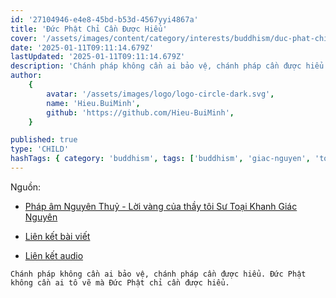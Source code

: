 ```yaml
---
id: '27104946-e4e8-45bd-b53d-4567yyi4867a'
title: 'Đức Phật Chỉ Cần Được Hiểu'
cover: '/assets/images/content/category/interests/buddhism/duc-phat-chi-can-duoc-hieu-cover.png'
date: '2025-01-11T09:11:14.679Z'
lastUpdated: '2025-01-11T09:11:14.679Z'
description: 'Chánh pháp không cần ai bảo vệ, chánh pháp cần được hiểu. Đức Phật không cần ai tô vẽ mà Đức Phật chỉ cần được hiểu.'
author:
    {
        avatar: '/assets/images/logo/logo-circle-dark.svg',
        name: 'Hieu.BuiMinh',
        github: 'https://github.com/Hieu-BuiMinh',
    }

published: true
type: 'CHILD'
hashTags: { category: 'buddhism', tags: ['buddhism', 'giac-nguyen', 'toai-khanh'] }
---
```


Nguồn:

-   [Pháp âm Nguyên Thuỷ - Lời vàng của thầy tôi Sư Toại Khanh Giác Nguyên ](https://www.facebook.com/profile.php?id=100080705192181)

-   [Liên kết bài viết](https://www.facebook.com/share/p/1BQmqqwmto/)

-   [Liên kết audio](https://l.facebook.com/l.php?u=https%3A%2F%2Ftoaikhanh.com%2Faudiotext.php%3Fmp3%3Daudio%252F2018-Paltalk%252FKTC.Kinh%2520T%25C4%2583ng%2520Chi%2520s%25E1%25BB%2591%2520070%26fbclid%3DIwZXh0bgNhZW0CMTAAAR1cepqFK1vm9G2uQBmcXmzWXW7Z5zb_n5EDboCdp-u6oTExRg8SpEEnaGY_aem_5KRJRHqdCv0k0CQmL77rlQ&h=AT1be7QOnDBOIgxfhtV4uGh6tAzK72U-KXGR1WAwDbZPiaNBzY4Zsga-RSsSlwGjwB1hBTapLLvv8Nuz6S9XtdeVH5X5af-KMFk_ELn8RuHIqjvjkH5Nh4B0PfPDfkwL2sOKd0QNnX0WaMxSoZVOvg)

`Chánh pháp không cần ai bảo vệ, chánh pháp cần được hiểu. Đức Phật không cần ai tô vẽ mà Đức Phật chỉ cần được hiểu.`

<Audio src="/assets/audios/content/category/interests/buddhism/duc-phat-chi-can-duoc-hieu.mp3" />

<Image
	className="h-[350px] max-w-[350px] m-auto"
	src="/assets/images/content/category/interests/buddhism/su-giac-nguyen-01.png"
	alt="Sư Giác Nguyên"
/>

Cách đây vô lượng kiếp về trước, Đức Phật Thích Ca Mâu Ni cũng là một người y chang như chúng ta. Cũng phiền não, tham sân si, ái, mạn, kiến, nghi đầy ắp. Rồi có một ngày Ngài nhìn thấy cảnh sanh già đau chết, Ngài mới nghĩ rằng có sáng thì có tối, có dài có ngắn, có trắng có đen, có cao có thấp, có trong có ngoài.

Hễ đời có đau khổ thì chắc chắn có cái không đau khổ. Vậy bây giờ làm sao, làm sao để tìm ra con đường đó đây. Ngài lại suy nghĩ con đường thứ hai. Toàn bộ nếp sống của vô lượng chúng sanh trong vũ trụ này (trong cái biết của Ngài lúc đó), Ngài nói trong nếp sống chúng sanh chỉ gồm có hai là ác và thiện, thì mình nên sống ác để tìm con đường giải thoát hay là nên sống thiện để tìm ra con đường giải thoát. Tự Ngài thấy thôi. Tự Ngài thấy, thứ nhứt là Ngài tin trên đời này có một cứu cánh giải thoát. Thứ hai là bằng cách nào để đến được cứu cánh đó thì tự Ngài nghĩ: bằng con đường nào, ác hay thiện? Ngài thấy rằng ác là con đường không khả thi. Bởi vì khi mình sống ác là sống u mê, mà u mê làm sao mình thấy đường nữa. Vậy chỉ có con đường sống thiện thôi. Sống thiện, trước mắt thiện là ánh sáng, sống thiện thì mình mới thấy đường mình đi tiếp. Thế là Ngài sống thiện, theo đuổi lý tưởng giải thoát. Mơ hồ mông lung vậy thôi không có thầy bà nào dạy hết.

Thì khi trải qua nhiều kiếp như vậy, tấm lòng son ấy không phai nhạt. Công đức ngày một nhiều một dầy một sâu một nặng. Tự nhiên với một tâm tưởng lý tưởng ấy, cộng với chừng ấy công đức thì Ngài gặp chư Phật. Chư Phật vừa nhìn thấy là biết ngay đây là chủng tánh Phật đạo đang nằm trước mắt. Thế là chư Phật thi nhau khích lệ. Phật nào gặp Ngài cũng đều nói câu hai câu để khích lệ Ngài. Khi nhân duyên đầy đủ rồi thì vị Phật đầu tiên thọ ký cho Ngài đó là Phật Nhiên Đăng. Tức là sau khi Ngài gặp vô số Phật rồi, không có vị nào thọ ký cho Ngài hết thì cuối cùng đến vị Phật lần đầu thọ ký cho Ngài là Đức Phật Nhiên Đăng. Nhiều người VN hiểu lầm, nghe vị Phật đầu tiên thọ ký cho Ngài thì hiểu đầu tiên nghĩa là trước Đức Phật Nhiên Đăng không có Phật nào. Không phải vậy! Giống như tôi nói "Tôi đi cả buổi sáng ngoài chợ mà không có ai cho tôi cái gì để ăn. Mà người đầu tiên hồi sáng giờ cho tôi chút gì để bụng chính là bà lão đó". Nói vậy không có nghĩa là trước bà lão tôi không gặp ai. Tôi gặp nhiều lắm nhưng không ai cho tôi ăn hết. Chỉ có bà lão đó thôi. Các vị nghe kịp chưa? Thì khi Ngài gặp Đức Phật Nhiên Đăng, Đức Phật Nhiên Đăng xét thấy Ngài đã trải qua 16 A tăng kỳ đại kiếp. (A tăng kỳ là 10 lũy thừa 140 ).

Ngài thấy rằng vị này đã trải qua 16 A tăng kỳ nuôi lớn chí nguyện Phật đạo, hôm nay là công viên quả mãn vừa thích hợp để gặp Như Lai và Như Lai xác định vị này chắc chắn sẽ thành Phật. Ngài nhìn Ngài biết. Thọ ký không phải là chư Phật ban cho mình cái gì hết mà chư Phật chỉ xác nhận. Điều đặc biệt là chư Phật không bao giờ nói hai lời. Cho nên khi Đức Phật nói ngươi chắc chắn sẽ thành Phật thì chuyện đó không thay đổi. Khi Phật thọ ký rồi thì Bồ tát bội phần hoan hỷ. Kể từ đó về sau Ngài đương nhiên trở thành vị Bất thối Bồ tát, nghĩa là không có thay đổi chí hướng nữa.

Trong khi ngài Xá Lợi Phất có lần phát nguyện thành Phật, ta sẽ hành đạo như thế này: "Ai xin gì ta cũng cho không màng không tiếc". Lúc đó có người thử đến xin ngài con mắt, ngài móc ra ngài cho. Ông đó cầm con mắt thấy ghê quá ông liệng xuống đất. Ngài nhìn thấy chuyện ngài móc mắt ra đau đớn, con mắt là vật quý như vậy mình móc cho nó mà nó liệng dưới đất, ngài thấy nản quá và rồi thối chí, thế là ngài chuyển nguyện. Ngài không nguyện thành Phật nữa chỉ vì chuyện đó. Còn Bồ Tát Thích Ca Mâu Ni và vô số Bồ Tát khác kiên trì theo đuổi.
Thí dụ như mình dám móc mắt cho đó là hạnh bố thí, đau đớn cỡ nào cũng chịu được là hạnh nhẫn nại, hiểu được vì sao mình làm chuyện này đó là trí tuệ. Bố thí không phải cầu quả vị sanh tử chỉ hướng tới Phật đạo thì đó là ly dục ba-la-mật. Như vậy là trí ba-la-mật, nhẫn nại ba-la-mật và ly dục ba-la-mật.

Ở đây tôi nói theo hệ thống thập độ của Nam truyền chứ không phải là lục độ của Bắc truyền. Ngay cả khi mình cho mà người ta cũng không có vẻ trân quý vật cho của mình thì mình vẫn giữ, đó là xả ba-la-mật. Ngài Xá Lợi Phất thuở xưa ngài chưa đến trình độ đó cho nên ngài chịu không nỗi. Riêng những vị sẽ thành Phật thì họ hay lắm, cho cái khó cho, làm chuyện khó làm, mà nếu như gặp phải sự bẻ bàng ghẻ lạnh của thế nhân thì cũng không sao, chúng sanh không xứng đáng với tấm lòng của mình nhưng mình vẫn đối xử với chúng bằng tấm lòng của một người mẹ thì lúc bấy giờ lại thành tựu thêm một ba-la-mật nữa đó là hành xả ba-la-mật. Có nghĩa là đụng đâu các ngài cũng tu được. Tức là cuộc đời này chúng sanh có quỳ lại hay lấy thùng rác úp lên đầu thì ngài cũng giữ tâm dửng dưng, đó là xả ba-la-mật. Tại sao ngài làm được như vậy? Vì ngài hiểu đời phải như vậy, không phải như vậy không phải là đời. Thì đó chính là trí tuệ ba-la-mật. Bao nhiêu đắng cay chua chát ngài cũng chịu được đó là nhẫn nại ba-la-mật, và chừng ấy việc khó khăn mà ngài vẫn làm được, chỉ vì nhắm đến lý tưởng giải thoát trở thành một vị Phật thì đó gọi là ly dục ba-la-mật, và lòng đã quyết thì không thối chí, đó là quyết định ba-la-mật, nghị lực ba-la-mật, kiên trì ba-la-mật .

Sau khi gom đủ chừng ấy công đức, bao nhiêu hạnh lành trải qua vô lượng kiếp, cuối cùng ngài cũng trở thành một vị Chánh Đẳng Chánh Giác, thì bao nhiêu hạnh lành ba-la-mật đó gọi gọn trong một chữ `Duyên`. Do chừng ấy duyên cuối cùng ngài có 32 hảo tướng và trí tuệ của Chánh Đẳng Giác là không có gì là ngài không biết, tấm lòng của vị Chánh Đẳng Giác là ai ngài cũng thương. Trong lòng ngài không hề có sự phân biệt khi một người có lòng đang muốn giết ngài hay một người đang có lòng bỏ mạng vì ngài, ngài coi hai người đó giống nhau. Và đạo hạnh của ngài là không có đức lành nào là ngài không có.

Ba cái này cũng là do các duyên công đức nhiều đời mà có, rồi 32 hảo tướng, có trí tuệ hạnh lành ngài vẫn tiếp tục lên đường đi hoằng pháp tuỳ duyên.

Một lần nữa đắc đạo là do các duyên, đi hoằng pháp lại là do các duyên, khi công viên quả mãn chọn một góc rừng nào đó để xả bỏ báo thân xuôi tay mà ra đi. Đời gọi là viên tịch hoặc là Niết-bàn. Có nghĩa là cũng để lại tấm thân trên mặt đất đau thương này.

Vậy thì do duyên mà Phật đến rồi cũng do duyên mà Phật đi, do duyên mà chư Phật xuất hiện ở đời rồi cũng do duyên mà chư Phật biến mất ở đời. Vậy thì ngay cả chư Phật vĩ đại dường ấy mà cũng không nằm ngoài dòng cương tỏa của quy luật vạn hữu, tùy duyên như hữu. Tức là mọi thứ ở đời do duyên mà có. Nói như vậy có nghĩa là bản thân chư Phật còn nằm trong vòng vô thường-khổ-vô ngã thì nói gì những thứ ngoài ra. Cho nên trong kinh này ngài nói rằng dầu các đấng Như Lai có ra đời hay không thì mọi sự ở đời hễ có mặt là phải vô thường-khổ-vô ngã. Đó là luật chung.

Bên hệ Phật giáo hậu thời thì họ tô vẽ Đức Phật trở thành một ông thánh, ông thần mơ hồ lấp lánh lung linh. Tôi phải nói đó là lợi bất cập hại. Mình thương mình quý Phật mình phải hiểu Phật ở đâu mà có? Phật là gì? Phật đã dạy gì? Chứ không phải mình thương mình quý rồi mình tô vẽ chung quanh ngài một màu, một quầng sáng huyền hoặc hoang tưởng, thì cái đó là bệnh.

Tôi nhắc lại: Chánh pháp không cần ai bảo vệ, chánh pháp cần được hiểu. Đức Phật không cần ai tô vẽ mà Đức Phật chỉ cần được hiểu. Và đối với tăng chúng cũng không cần phải quỳ lạy tôn vinh rải hoa lót thảm. Phật tử hiểu tăng chúng là đã mừng rồi, tại sao không tóc và tại sao đắp y? Pháp học là gì? Pháp hành là gì? Thì hỗ trợ cho tăng chúng đó là quý. Hiểu tăng rồi hộ tăng đó chính là độ tăng. Cho nên Tam Bảo không cần mình phải tôn vinh vẽ vời huyền hoặc hoang tưởng, mà cần được hiểu.

Ở đây Đức Phật ngài dạy: "Có bao nhiêu điều ta đã giảng dạy cho các con, dầu ta có ra đời hay không ra đời thì những sự thật ấy muôn đời là vậy".
Bài kinh này sâu ở chỗ khi mà ngài nhấn mạnh như vậy thì mình mới thấy rùng mình. Thì ra hễ có mặt trên đời này, không gian nào thời gian nào đi nữa, có chư Phật hay không có chư Phật thì sanh, lão, bệnh, tử, vô thường, khổ, vô ngã, công thức vạn hữu do duyên mà có, có rồi phải mất. Công thức này muôn đời là vậy.

Cho nên trên đời này không có gì là thường, chỉ có duy nhất một thứ thường đó là `luật vô thường`. Luật này không bao giờ biến mất cuộc đời này…!

-Sư Giác Nguyên ~ Toại Khanh-

[Chép lại bài giảng của Sư]

